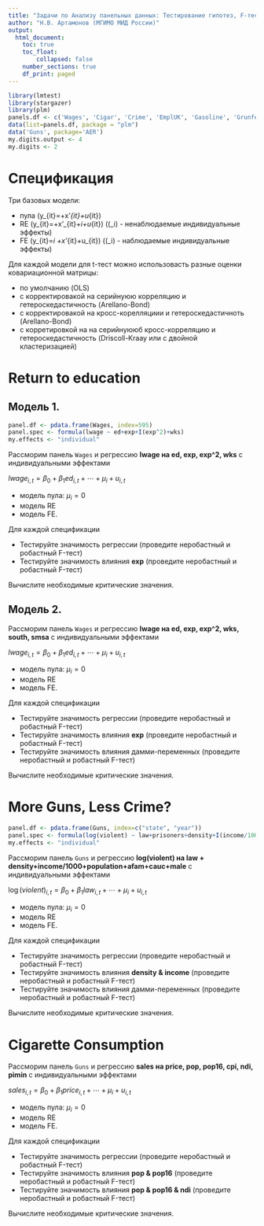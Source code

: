 ```yaml
---
title: "Задачи по Анализу панельных данных: Тестирование гипотез, F-тест"
author: "Н.В. Артамонов (МГИМО МИД России)"
output:
  html_document:
    toc: true
    toc_float: 
        collapsed: false
    number_sections: true
    df_print: paged
---
```


```r
library(lmtest)
library(stargazer)
library(plm)
panels.df <- c('Wages', 'Cigar', 'Crime', 'EmplUK', 'Gasoline', 'Grunfeld', 'Hedonic', 'LaborSupply', 'Males', 'Parity', 'Produc', 'RiceFarms') 
data(list=panels.df, package = "plm")
data('Guns', package='AER')
my.digits.output <- 4
my.digits <- 2
```

# Спецификация

Три базовых модели:

- пула \(y_{it}=\alpha +x'_{it}\beta+u_{it}\)
- RE \(y_{it}=\alpha +x'_{it}\beta+\mu_i+u_{it}\) (\(\mu_i\) - ненаблюдаемые индивидуальные эффекты)
- FE \(y_{it}=\alpha_i +x'_{it}\beta+u_{it}\) (\(\alpha_i\) - наблюдаемые индивидуальные эффекты)

Для каждой модели для t-тест можно использовасть разные оценки ковариационной матрицы:

* по умолчанию (OLS)
* с корректировакой на серийнуюю корреляцию и гетероскедастичность (Arellano-Bond)
* с корректировакой на кросс-корелляциии и гетероскедастичноть (Arellano-Bond)
* с корретировкой на на серийнуююб кросс-корреляцию и гетероскедастичность (Driscoll-Kraay или с двойной кластеризацией)

# Return to education

## Модель 1. 

```r
panel.df <- pdata.frame(Wages, index=595)
panel.spec <- formula(lwage ~ ed+exp+I(exp^2)+wks)
my.effects <- "individual"
```

Рассморим панель `Wages` и регрессию **lwage на ed, exp, exp^2, wks**
с индивидуальными эффектами

$lwage_{i,t}=\beta_0+\beta_1ed_{i,t}+\cdots+\mu_i+u_{i,t}$

- модель пула: $\mu_i=0$
- модель RE
- модель FE.

Для каждой спецификации

- Тестируйте значимость регрессии (проведите неробастный и робастный F-тест)
- Тестируйте значимость влияния **exp** (проведите неробастный и робастный F-тест)

Вычислите необходимые критические значения.

## Модель 2.

Рассморим панель `Wages` и регрессию **lwage на ed, exp, exp^2, wks, south, smsa**
с индивидуальными эффектами

$lwage_{i,t}=\beta_0+\beta_1ed_{i,t}+\cdots+\mu_i+u_{i,t}$

- модель пула: $\mu_i=0$
- модель RE
- модель FE.

Для каждой спецификации

- Тестируйте значимость регрессии (проведите неробастный и робастный F-тест)
- Тестируйте значимость влияния **exp** (проведите неробастный и робастный F-тест)
- Тестируйте значимость влияния дамми-переменных (проведите неробастный и робастный F-тест)

Вычислите необходимые критические значения.

# More Guns, Less Crime?

```r
panel.df <- pdata.frame(Guns, index=c("state", "year"))
panel.spec <- formula(log(violent) ~ law+prisoners+density+I(income/1000)+population+afam+cauc+male)
my.effects <- "individual"
```

Рассморим панель `Guns` и регрессию **log(violent) на law + density+income/1000+population+afam+cauc+male**
с индивидуальными эффектами

$\log(violent)_{i,t}=\beta_0+\beta_1law_{i,t}+\cdots+\mu_i+u_{i,t}$

- модель пула: $\mu_i=0$
- модель RE
- модель FE.

Для каждой спецификации

- Тестируйте значимость регрессии (проведите неробастный и робастный F-тест)
- Тестируйте значимость влияния **density & income** (проведите неробастный и робастный F-тест)
- Тестируйте значимость влияния дамми-переменных (проведите неробастный и робастный F-тест)

Вычислите необходимые критические значения.

# Cigarette Consumption

Рассморим панель `Guns` и регрессию **sales на price, pop, pop16, cpi, ndi, pimin**
с индивидуальными эффектами

$sales_{i,t}=\beta_0+\beta_1price_{i,t}+\cdots+\mu_i+u_{i,t}$

- модель пула: $\mu_i=0$
- модель RE
- модель FE.

Для каждой спецификации

- Тестируйте значимость регрессии (проведите неробастный и робастный F-тест)
- Тестируйте значимость влияния **pop & pop16** (проведите неробастный и робастный F-тест)
- Тестируйте значимость влияния **pop & pop16 & ndi** (проведите неробастный и робастный F-тест)

Вычислите необходимые критические значения.